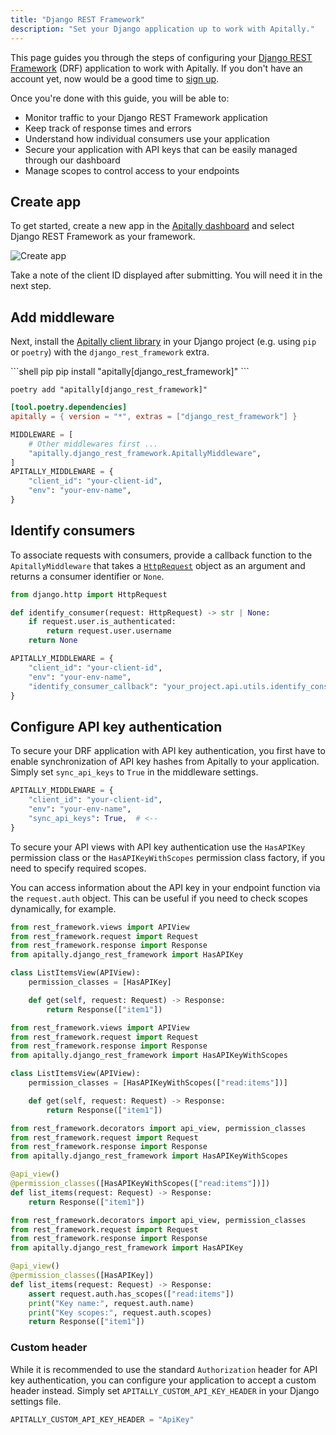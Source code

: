 ```yaml
---
title: "Django REST Framework"
description: "Set your Django application up to work with Apitally."
---
```


This page guides you through the steps of configuring your [Django REST Framework](https://www.django-rest-framework.org) (DRF) application to work with Apitally. If you don't have an account yet, now would be a good time to [sign up](https://app.apitally.io/?signup).

Once you're done with this guide, you will be able to:

- Monitor traffic to your Django REST Framework application
- Keep track of response times and errors
- Understand how individual consumers use your application
- Secure your application with API keys that can be easily managed through our dashboard
- Manage scopes to control access to your endpoints

## Create app

To get started, create a new app in the [Apitally dashboard](https://app.apitally.io/apps) and select Django REST Framework as your framework.

![Create app](https://raw.githubusercontent.com/apitally/assets/main/screenshots/create-app-django-rest-framework.png)

Take a note of the client ID displayed after submitting. You will need it in the next step.

## Add middleware

Next, install the [Apitally client library](https://pypi.org/project/apitally/) in your Django project (e.g. using `pip` or `poetry`) with the `django_rest_framework` extra.

<CodeGroup>
```shell pip
pip install "apitally[django_rest_framework]"
```

```shell poetry
poetry add "apitally[django_rest_framework]"
```

```toml pyproject.toml
[tool.poetry.dependencies]
apitally = { version = "*", extras = ["django_rest_framework"] }
```

</CodeGroup>

<Snippet file="configure-django-middleware.mdx" />

```python
MIDDLEWARE = [
    # Other middlewares first ...
    "apitally.django_rest_framework.ApitallyMiddleware",
]
APITALLY_MIDDLEWARE = {
    "client_id": "your-client-id",
    "env": "your-env-name",
}
```

<div className="-mt-4">
  <Snippet file="add-middleware-check.mdx" />
</div>

## Identify consumers

<Snippet file="identify-consumers.mdx" />

To associate requests with consumers, provide a <Tooltip tip="See example below">callback function</Tooltip> to the `ApitallyMiddleware` that takes a [`HttpRequest`](https://docs.djangoproject.com/en/4.2/ref/request-response/#httprequest-objects) object as an argument and returns a consumer identifier or `None`.

<Snippet file="consumer-identifier.mdx" />

<CodeGroup>

```python Callback function definition
from django.http import HttpRequest

def identify_consumer(request: HttpRequest) -> str | None:
    if request.user.is_authenticated:
        return request.user.username
    return None
```

```python Middleware settings
APITALLY_MIDDLEWARE = {
    "client_id": "your-client-id",
    "env": "your-env-name",
    "identify_consumer_callback": "your_project.api.utils.identify_consumer",
}
```

</CodeGroup>

<div className="mt-4">
  <Snippet file="identify-consumers-check.mdx" />
</div>

## Configure API key authentication

To secure your DRF application with API key authentication, you first have to enable synchronization of API key hashes from Apitally to your application.
Simply set `sync_api_keys` to `True` in the middleware settings.

```python
APITALLY_MIDDLEWARE = {
    "client_id": "your-client-id",
    "env": "your-env-name",
    "sync_api_keys": True,  # <--
}
```

<div className="-mt-4">
  <Snippet file="api-key-sync-info.mdx" />
</div>

To secure your API views with API key authentication use the `HasAPIKey` permission class or
the `HasAPIKeyWithScopes` permission class factory, if you need to specify required scopes.

You can access information about the API key in your endpoint function via the `request.auth` object.
This can be useful if you need to check scopes dynamically, for example.

<CodeGroup>

```python Class-based view
from rest_framework.views import APIView
from rest_framework.request import Request
from rest_framework.response import Response
from apitally.django_rest_framework import HasAPIKey

class ListItemsView(APIView):
    permission_classes = [HasAPIKey]

    def get(self, request: Request) -> Response:
        return Response(["item1"])
```

```python Class-based view with scopes
from rest_framework.views import APIView
from rest_framework.request import Request
from rest_framework.response import Response
from apitally.django_rest_framework import HasAPIKeyWithScopes

class ListItemsView(APIView):
    permission_classes = [HasAPIKeyWithScopes(["read:items"])]

    def get(self, request: Request) -> Response:
        return Response(["item1"])
```

```python Function-based view
from rest_framework.decorators import api_view, permission_classes
from rest_framework.request import Request
from rest_framework.response import Response
from apitally.django_rest_framework import HasAPIKeyWithScopes

@api_view()
@permission_classes([HasAPIKeyWithScopes(["read:items"])])
def list_items(request: Request) -> Response:
    return Response(["item1"])
```

```python Access key info
from rest_framework.decorators import api_view, permission_classes
from rest_framework.request import Request
from rest_framework.response import Response
from apitally.django_rest_framework import HasAPIKey

@api_view()
@permission_classes([HasAPIKey])
def list_items(request: Request) -> Response:
    assert request.auth.has_scopes(["read:items"])
    print("Key name:", request.auth.name)
    print("Key scopes:", request.auth.scopes)
    return Response(["item1"])
```

</CodeGroup>

<div className="mt-4">
  <Snippet file="configure-api-key-auth-check.mdx" />
</div>

### Custom header

While it is recommended to use the standard `Authorization` header for API key authentication,
you can configure your application to accept a custom header instead.
Simply set `APITALLY_CUSTOM_API_KEY_HEADER` in your Django settings file.

```python
APITALLY_CUSTOM_API_KEY_HEADER = "ApiKey"
```

